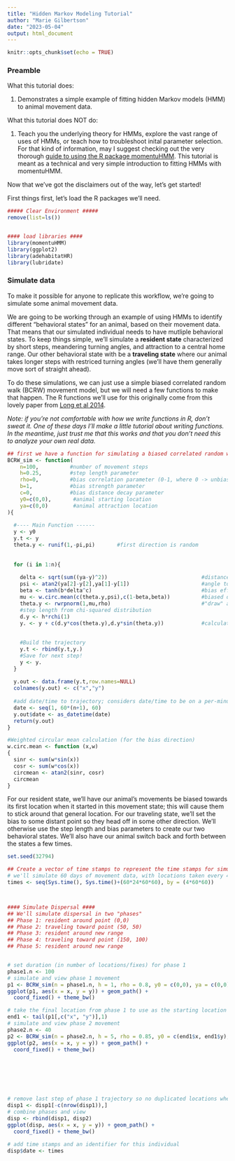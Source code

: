 ```yaml
---
title: "Hidden Markov Modeling Tutorial"
author: "Marie Gilbertson"
date: "2023-05-04"
output: html_document
---
```


```r
knitr::opts_chunk$set(echo = TRUE)
```
   
   
### Preamble
What this tutorial does:

1. Demonstrates a simple example of fitting hidden Markov models (HMM) to animal movement data. 


What this tutorial does NOT do:

1. Teach you the underlying theory for HMMs, explore the vast range of uses of HMMs, or teach how to troubleshoot inital parameter selection. For that kind of information, may I suggest checking out the very thorough [guide to using the R package momentuHMM](https://cran.r-project.org/web/packages/momentuHMM/vignettes/momentuHMM.pdf). This tutorial is meant as a technical and very simple introduction to fitting HMMs with momentuHMM. 


Now that we've got the disclaimers out of the way, let's get started!  

First things first, let's load the R packages we'll need.

```r
##### Clear Environment #####
remove(list=ls())


#### load libraries ####
library(momentuHMM)
library(ggplot2)
library(adehabitatHR)
library(lubridate)
```
  

### Simulate data
To make it possible for anyone to replicate this workflow, we're going to simulate some animal movement data.  

We are going to be working through an example of using HMMs to identify different "behavioral states" for an animal, based on their movement data. That means that our simulated individual needs to have mutliple behavioral states. To keep things simple, we'll simulate a **resident state** characterized by short steps, meandering turning angles, and attraction to a central home range. Our other behavioral state with be a **traveling state** where our animal takes longer steps with restriced turning angles (we'll have them generally move sort of straight ahead).  

To do these simulations, we can just use a simple biased correlated random walk (BCRW) movement model, but we will need a few functions to make that happen. The R functions we'll use for this originally come from this lovely paper from [Long et al 2014](https://besjournals.onlinelibrary.wiley.com/doi/full/10.1111/1365-2656.12198).  


*Note: if you're not comfortable with how we write functions in R, don't sweat it. One of these days I'll make a little tutorial about writing functions. In the meantime, just trust me that this works and that you don't need this to analyze your own real data.*

```r

## first we have a function for simulating a biased correlated random walk
BCRW_sim <- function(
    n=100,          #number of movement steps
    h=0.25,         #step length parameter
    rho=0,          #bias correlation parameter (0-1, where 0 -> unbiased, uncorrelated random walk, and 1 -> biased, deterministic movement)
    b=1,            #bias strength parameter
    c=0,            #bias distance decay parameter
    y0=c(0,0),       #animal starting location
    ya=c(0,0)        #animal attraction location
){
  
  #---- Main Function ------
  y <- y0
  y.t <- y
  theta.y <- runif(1,-pi,pi)       #first direction is random
  
  
  for (i in 1:n){
    
    delta <- sqrt(sum((ya-y)^2))                              #distance to attraction point 
    psi <- atan2(ya[2]-y[2],ya[1]-y[1])                       #angle toward attraction point
    beta <- tanh(b*delta^c)                                   #bias effect     
    mu <- w.circ.mean(c(theta.y,psi),c(1-beta,beta))          #biased direction
    theta.y <- rwrpnorm(1,mu,rho)                             #"draw" actual turning angle based on "expected" angle, constrained by bias correlation parameter
    #step length from chi-squared distribution
    d.y <- h*rchi(1)
    y. <- y + c(d.y*cos(theta.y),d.y*sin(theta.y))            #calculate this "step"
    
    
    #Build the trajectory
    y.t <- rbind(y.t,y.)        
    #Save for next step!
    y <- y.
  }
  
  y.out <- data.frame(y.t,row.names=NULL)
  colnames(y.out) <- c("x","y")
  
  #add date/time to trajectory; considers date/time to be on a per-minute basis
  date <- seq(1, 60*(n+1), 60)
  y.out$date <- as_datetime(date)
  return(y.out)
}

#Weighted circular mean calculation (for the bias direction)
w.circ.mean <- function (x,w) 
{
  sinr <- sum(w*sin(x)) 
  cosr <- sum(w*cos(x)) 
  circmean <- atan2(sinr, cosr) 
  circmean 
}


```
   
   
For our resident state, we'll have our animal's movements be biased towards its first location when it started in this movement state; this will cause them to stick around that general location. For our traveling state, we'll set the bias to some distant point so they head off in some other direction. We'll otherwise use the step length and bias parameters to create our two behavioral states. We'll also have our animal switch back and forth between the states a few times.  

```r
set.seed(32794)

## Create a vector of time stamps to represent the time stamps for simulated animal locations
# we'll simulate 60 days of movement data, with locations taken every 4 hours (but this is an arbitrary choice)
times <- seq(Sys.time(), Sys.time()+(60*24*60*60), by = (4*60*60))



#### Simulate Dispersal ####
## We'll simulate dispersal in two "phases"
## Phase 1: resident around point (0,0)
## Phase 2: traveling toward point (50, 50)
## Phase 3: resident around new range
## Phase 4: traveling toward point (150, 100)
## Phase 5: resident around new range


# set duration (in number of locations/fixes) for phase 1
phase1.n <- 100
# simulate and view phase 1 movement
p1 <- BCRW_sim(n = phase1.n, h = 1, rho = 0.8, y0 = c(0,0), ya = c(0,0))
ggplot(p1, aes(x = x, y = y)) + geom_path() + 
  coord_fixed() + theme_bw()

# take the final location from phase 1 to use as the starting location for phase 2
end1 <- tail(p1[,c("x", "y")],1)
# simulate and view phase 2 movement
phase2.n <- 40
p2 <- BCRW_sim(n = phase2.n, h = 5, rho = 0.85, y0 = c(end1$x, end1$y), ya = c(500, 500))
ggplot(p2, aes(x = x, y = y)) + geom_path() + 
  coord_fixed() + theme_bw()







# remove last step of phase 1 trajectory so no duplicated locations when both phases are combined
disp1 <- disp1[-c(nrow(disp1)),] 
# combine phases and view
disp <- rbind(disp1, disp2)
ggplot(disp, aes(x = x, y = y)) + geom_path() + 
  coord_fixed() + theme_bw()

# add time stamps and an identifier for this individual
disp$date <- times


```